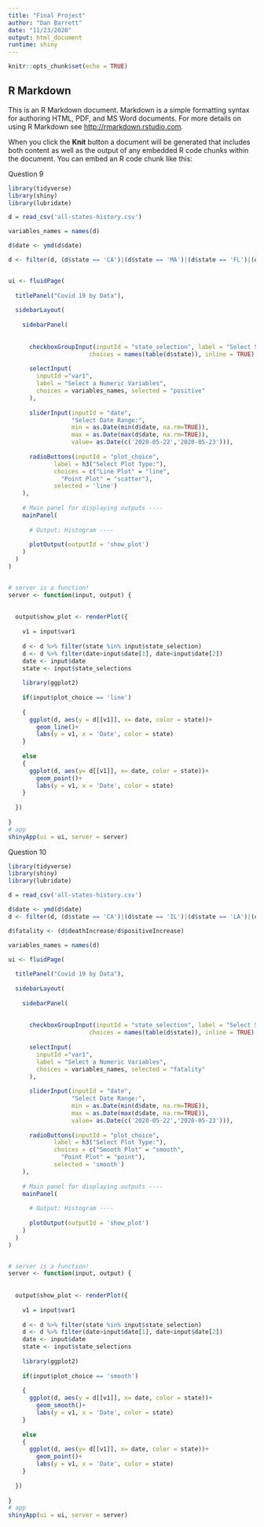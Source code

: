 ```yaml
---
title: "Final Project"
author: "Dan Barrett"
date: "11/23/2020"
output: html_document
runtime: shiny
---
```


```r
knitr::opts_chunk$set(echo = TRUE)
```

## R Markdown

This is an R Markdown document. Markdown is a simple formatting syntax for authoring HTML, PDF, and MS Word documents. For more details on using R Markdown see <http://rmarkdown.rstudio.com>.

When you click the **Knit** button a document will be generated that includes both content as well as the output of any embedded R code chunks within the document. You can embed an R code chunk like this:


Question 9

```r
library(tidyverse)
library(shiny)
library(lubridate)

d = read_csv('all-states-history.csv')

variables_names = names(d)

d$date <- ymd(d$date)

d <- filter(d, (d$state == 'CA')|(d$state == 'MA')|(d$state == 'FL')|(d$state == 'TX')|(d$state == 'OH')|(d$state == 'NY'))


ui <- fluidPage(
  
  titlePanel("Covid 19 by Data"),
  
  sidebarLayout(
    
    sidebarPanel(
      
      
      checkboxGroupInput(inputId = "state_selection", label = "Select State to Compare",
                       choices = names(table(d$state)), inline = TRUE),
            
      selectInput(
        inputId ="var1",
        label = "Select a Numeric Variables",
        choices = variables_names, selected = "positive"
      ),
    
      sliderInput(inputId = "date",
                  "Select Date Range:",
                  min = as.Date(min(d$date, na.rm=TRUE)),
                  max = as.Date(max(d$date, na.rm=TRUE)),
                  value= as.Date(c('2020-05-22','2020-05-23'))),
    
      radioButtons(inputId = "plot_choice", 
             label = h3("Select Plot Type:"),
             choices = c("Line Plot" = "line",
               "Point Plot" = "scatter"),
             selected = 'line')
    ),
    
    # Main panel for displaying outputs ----
    mainPanel(
      
      # Output: Histogram ----
      
      plotOutput(outputId = 'show_plot')
    )
  )
)


# server is a function! 
server <- function(input, output) {
  
  
  output$show_plot <- renderPlot({
    
    v1 = input$var1
   
    d <- d %>% filter(state %in% input$state_selection)
    d <- d %>% filter(date>input$date[1], date<input$date[2])
    date <- input$date
    state <- input$state_selections
    
    library(ggplot2)
    
    if(input$plot_choice == 'line')
      
    {
      ggplot(d, aes(y = d[[v1]], x= date, color = state))+
        geom_line()+
        labs(y = v1, x = 'Date', color = state)
    }
    
    else
    {
      ggplot(d, aes(y= d[[v1]], x= date, color = state))+
        geom_point()+
        labs(y = v1, x = 'Date', color = state)
    }
    
  })
  
}
# app
shinyApp(ui = ui, server = server)
```



Question 10

```r
library(tidyverse)
library(shiny)
library(lubridate)

d = read_csv('all-states-history.csv')

d$date <- ymd(d$date)
d <- filter(d, (d$state == 'CA')|(d$state == 'IL')|(d$state == 'LA')|(d$state == 'AZ')|(d$state == 'ND')|(d$state == 'NY'))

d$fatality <- (d$deathIncrease/d$positiveIncrease)

variables_names = names(d)

ui <- fluidPage(
  
  titlePanel("Covid 19 by Data"),
  
  sidebarLayout(
    
    sidebarPanel(
      
      
      checkboxGroupInput(inputId = "state_selection", label = "Select State to Compare",
                       choices = names(table(d$state)), inline = TRUE),
            
      selectInput(
        inputId ="var1",
        label = "Select a Numeric Variables",
        choices = variables_names, selected = "fatality"
      ),
    
      sliderInput(inputId = "date",
                  "Select Date Range:",
                  min = as.Date(min(d$date, na.rm=TRUE)),
                  max = as.Date(max(d$date, na.rm=TRUE)),
                  value= as.Date(c('2020-05-22','2020-05-23'))),
    
      radioButtons(inputId = "plot_choice", 
             label = h3("Select Plot Type:"),
             choices = c("Smooth Plot" = "smooth",
               "Point Plot" = "point"),
             selected = 'smooth')
    ),
    
    # Main panel for displaying outputs ----
    mainPanel(
      
      # Output: Histogram ----
      
      plotOutput(outputId = 'show_plot')
    )
  )
)


# server is a function! 
server <- function(input, output) {
  
  
  output$show_plot <- renderPlot({
    
    v1 = input$var1
   
    d <- d %>% filter(state %in% input$state_selection)
    d <- d %>% filter(date>input$date[1], date<input$date[2])
    date <- input$date
    state <- input$state_selections
    
    library(ggplot2)
    
    if(input$plot_choice == 'smooth')
      
    {
      ggplot(d, aes(y = d[[v1]], x= date, color = state))+
        geom_smooth()+
        labs(y = v1, x = 'Date', color = state)
    }
    
    else
    {
      ggplot(d, aes(y= d[[v1]], x= date, color = state))+
        geom_point()+
        labs(y = v1, x = 'Date', color = state)
    }
    
  })
  
}
# app
shinyApp(ui = ui, server = server)
```

